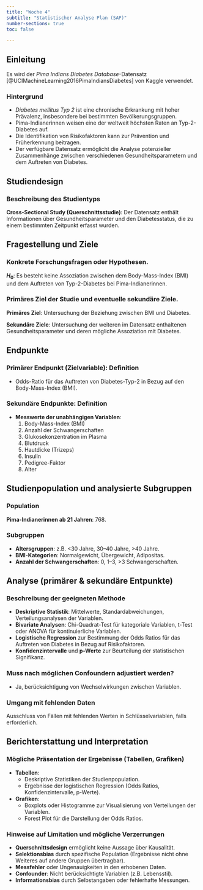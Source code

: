 ```yaml
---
title: "Woche 4"
subtitle: "Statistischer Analyse Plan (SAP)"
number-sections: true
toc: false

---
```


## Einleitung

Es wird der *Pima Indians Diabetes Database*-Datensatz [@UCIMachineLearning2016PimaIndiansDiabetes] von Kaggle verwendet.

### Hintergrund

- *Diabetes mellitus Typ 2* ist eine chronische Erkrankung mit hoher Prävalenz, insbesondere bei bestimmten Bevölkerungsgruppen.
- Pima-Indianerinnen weisen eine der weltweit höchsten Raten an Typ-2-Diabetes auf.
- Die Identifikation von Risikofaktoren kann zur Prävention und Früherkennung beitragen.
- Der verfügbare Datensatz ermöglicht die Analyse potenzieller Zusammenhänge zwischen verschiedenen Gesundheitsparametern und dem Auftreten von Diabetes.

## Studiendesign

### Beschreibung des Studientyps

**Cross-Sectional Study (Querschnittsstudie)**: Der Datensatz enthält Informationen über Gesundheitsparameter und den Diabetesstatus, die zu einem bestimmten Zeitpunkt erfasst wurden.

## Fragestellung und Ziele

### Konkrete Forschungsfragen oder Hypothesen.

**$H_0$**: Es besteht keine Assoziation zwischen dem Body-Mass-Index (BMI) und dem Auftreten von Typ-2-Diabetes bei Pima-Indianerinnen.

### Primäres Ziel der Studie und eventuelle sekundäre Ziele.

**Primäres Ziel**: Untersuchung der Beziehung zwischen BMI und Diabetes.

**Sekundäre Ziele**: Untersuchung der weiteren im Datensatz enthaltenen Gesundheitsparameter und deren mögliche Assoziation mit Diabetes.

## Endpunkte

### Primärer Endpunkt (Zielvariable): Definition

- Odds-Ratio für das Auftreten von Diabetes-Typ-2 in Bezug auf den Body-Mass-Index (BMI).

### Sekundäre Endpunkte: Definition

- **Messwerte der unabhängigen Variablen**: 
    1. Body-Mass-Index (BMI)
    2. Anzahl der Schwangerschaften
    3. Glukosekonzentration im Plasma
    4. Blutdruck
    5. Hautdicke (Trizeps)
    6. Insulin
    7. Pedigree-Faktor
    8. Alter

## Studienpopulation und analysierte Subgruppen

### Population 

**Pima-Indianerinnen ab 21 Jahren**: 768.

### Subgruppen

- **Altersgruppen**: z.B. <30 Jahre, 30–40 Jahre, >40 Jahre.
- **BMI-Kategorien**: Normalgewicht, Übergewicht, Adipositas.
- **Anzahl der Schwangerschaften**: 0, 1–3, >3 Schwangerschaften.

## Analyse (primärer & sekundäre Entpunkte)

### Beschreibung der geeigneten Methode

- **Deskriptive Statistik**: Mittelwerte, Standardabweichungen, Verteilungsanalysen der Variablen.
- **Bivariate Analysen**: Chi-Quadrat-Test für kategoriale Variablen, t-Test oder ANOVA für kontinuierliche Variablen.
- **Logistische Regression** zur Bestimmung der Odds Ratios für das Auftreten von Diabetes in Bezug auf Risikofaktoren.
- **Konfidenzintervalle** und **p-Werte** zur Beurteilung der statistischen Signifikanz.

### Muss nach möglichen Confoundern adjustiert werden?

- Ja, berücksichtigung von Wechselwirkungen zwischen Variablen.

### Umgang mit fehlenden Daten

Ausschluss von Fällen mit fehlenden Werten in Schlüsselvariablen, falls erforderlich.

## Berichterstattung und Interpretation

### Mögliche Präsentation der Ergebnisse (Tabellen, Grafiken)

- **Tabellen**:
  - Deskriptive Statistiken der Studienpopulation.
  - Ergebnisse der logistischen Regression (Odds Ratios, Konfidenzintervalle, p-Werte).

- **Grafiken**:
  - Boxplots oder Histogramme zur Visualisierung von Verteilungen der Variablen.
  - Forest Plot für die Darstellung der Odds Ratios.

### Hinweise auf Limitation und mögliche Verzerrungen

- **Querschnittsdesign** ermöglicht keine Aussage über Kausalität.
- **Selektionsbias** durch spezifische Population (Ergebnisse nicht ohne Weiteres auf andere Gruppen übertragbar).
- **Messfehler** oder Ungenauigkeiten in den erhobenen Daten.
- **Confounder**: Nicht berücksichtigte Variablen (z.B. Lebensstil).
- **Informationsbias** durch Selbstangaben oder fehlerhafte Messungen.